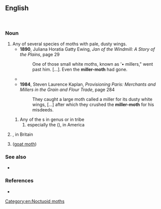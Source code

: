 ==English==
[[File:(2280) The Miller (Acronicta leporina) (4749567055).jpg|thumb|{{taxlink|Acronicta leporina|species|ver=190121}}]]
[[File:Euxoa auxiliaris P1530297a.jpg|thumb|{{taxlink|Euxoa auxiliaris|species|ver=190121}}]]

===Noun===
{{en-noun}}

# Any of several species of moths with pale, dusty wings.
#* '''1890''', Juliana Horatia Gatty Ewing, ''Jan of the Windmill: A Story of the Plains'', page 29
#*: One of those small white moths, known as '• millers," went past him. […]. Even the '''miller-moth''' had gone.
#* {{RQ:Hardy Life's Little Ironies|story=The Superstitious Man's Story|pages=253–254|page=253|passage=[H]e saw one of those great white miller's souls as we call 'em—that is to say, a '''miller-moth'''—come from William's open mouth while he slept, and fly straight away.}}
#* '''1984''', Steven Laurence Kaplan, ''Provisioning Paris: Merchants and Millers in the Grain and Flour Trade'', page 284
#*: They caught a large moth called a miller for its dusty white wings, […] after which they crushed the '''miller-moth''' for his misdeeds.
## Any of the {{l|en|cutworm moth}}s in genus {{taxlink|Agrotis|genus|ver=190120}} or in tribe {{taxlink|Agrotini|tribe|ver=190120}}
### especially the {{l|en|army cutworm}} ({{taxlink|Euxoa auxiliaris|species|ver=190120}}), in America
# {{taxlink|Acronicta leporina|species|ver=190120}}, in Britain
# {{taxlink|Cossus cossus|species|ver=190120}} ([[goat moth]])

===See also===
* {{l|en|flour moth}}

===References===
* {{pedia}}

[[Category:en:Noctuoid moths]]